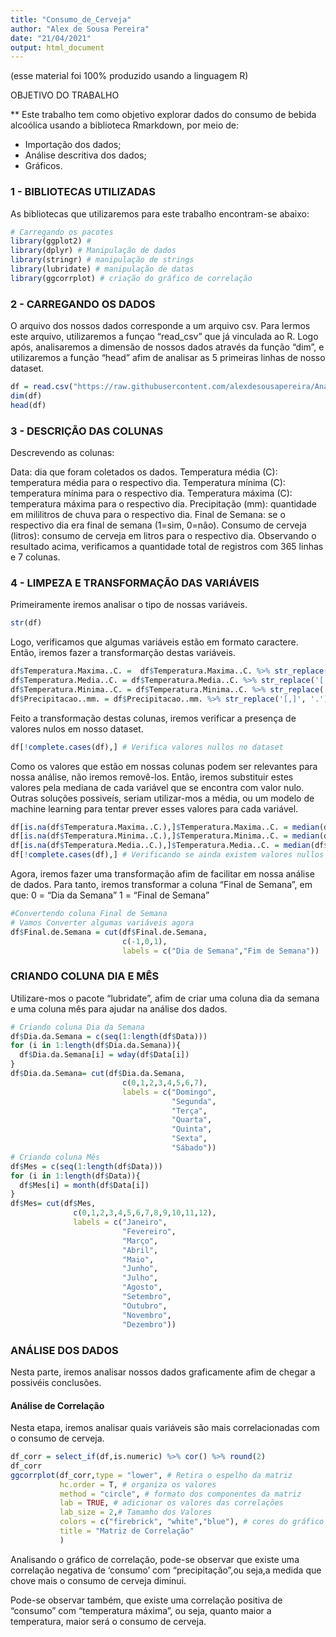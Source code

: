 ```yaml
---
title: "Consumo_de_Cerveja"
author: "Alex de Sousa Pereira"
date: "21/04/2021"
output: html_document
---
```

  (esse material foi 100% produzido usando a linguagem R)


OBJETIVO DO TRABALHO

** Este trabalho tem como objetivo  explorar dados do consumo de bebida alcoólica usando a biblioteca Rmarkdown, por meio de:
  
- Importação dos dados;
- Análise descritiva dos dados;
- Gráficos.

### 1 - BIBLIOTECAS UTILIZADAS
As bibliotecas que utilizaremos para este trabalho encontram-se abaixo: 

```r
# Carregando os pacotes 
library(ggplot2) #
library(dplyr) # Manipulação de dados
library(stringr) # manipulação de strings
library(lubridate) # manipulação de datas
library(ggcorrplot) # criação do gráfico de correlação

```

### 2 - CARREGANDO OS DADOS
O arquivo dos nossos dados corresponde a um arquivo csv. Para lermos este arquivo, utilizaremos a funçao "read_csv" que já vinculada ao R. Logo após, analisaremos a dimensão de nossos dados através da função "dim", e utilizaremos a função "head" afim de analisar as 5 primeiras linhas de nosso dataset.
```r
df = read.csv("https://raw.githubusercontent.com/alexdesousapereira/Analise-do-Consumo-de-Bebida-Alcoolica/main/Dados/consumo_cerveja.csv",sep = ";")
dim(df)
head(df)

```
### 3 - DESCRIÇÃO DAS COLUNAS
Descrevendo as colunas:

Data: dia que foram coletados os dados.
Temperatura média (C): temperatura média para o respectivo dia.
Temperatura mínima (C): temperatura mínima para o respectivo dia.
Temperatura máxima (C): temperatura máxima para o respectivo dia.
Precipitação (mm): quantidade em mililitros de chuva para o respectivo dia.
Final de Semana: se o respectivo dia era final de semana
(1=sim, 0=não).
Consumo de cerveja (litros): consumo de cerveja em litros para o respectivo dia.
Observando o resultado acima, verificamos a quantidade total de registros com 365 linhas e 7 colunas.

### 4 - LIMPEZA E TRANSFORMAÇÃO DAS VARIÁVEIS
Primeiramente iremos analisar o tipo de nossas variáveis.
```r
str(df)

```
Logo, verificamos que algumas variáveis estão em formato caractere. Então, iremos fazer a transformarção destas variáveis.
```r
df$Temperatura.Maxima..C. =  df$Temperatura.Maxima..C. %>% str_replace('[,]', '.')%>% as.double()
df$Temperatura.Media..C. = df$Temperatura.Media..C. %>% str_replace('[,]', '.') %>% as.double()
df$Temperatura.Minima..C. = df$Temperatura.Minima..C. %>% str_replace('[,]', '.') %>% as.double()
df$Precipitacao..mm. = df$Precipitacao..mm. %>% str_replace('[,]', '.') %>% as.double()

```
Feito a transformação destas colunas, iremos verificar a presença de valores nulos em nosso dataset.
```r
df[!complete.cases(df),] # Verifica valores nullos no dataset
```
Como os valores que estão em nossas colunas podem ser relevantes para nossa análise, não iremos removê-los. Então, iremos substituir estes valores pela mediana de cada variável que se encontra com valor nulo. Outras soluções possiveís, seriam utilizar-mos a média, ou um modelo de machine learning para tentar prever esses valores para cada variável.
```r
df[is.na(df$Temperatura.Maxima..C.),]$Temperatura.Maxima..C. = median(df$Temperatura.Maxima..C.,na.rm = T)
df[is.na(df$Temperatura.Minima..C.),]$Temperatura.Minima..C. = median(df$Temperatura.Minima..C.,na.rm = T)
df[is.na(df$Temperatura.Media..C.),]$Temperatura.Media..C. = median(df$Temperatura.Media..C.,na.rm = T)
df[!complete.cases(df),] # Verificando se ainda existem valores nullos no dataset
```
Agora, iremos fazer uma transformação afim de facilitar em nossa análise de dados. Para tanto, iremos transformar a coluna "Final de Semana", em que:
0 = "Dia da Semana"
1 = "Final de Semana"
```r
#Convertendo coluna Final de Semana
# Vamos Converter algumas variáveis agora
df$Final.de.Semana = cut(df$Final.de.Semana, 
                         c(-1,0,1), 
                         labels = c("Dia de Semana","Fim de Semana"))
```
### CRIANDO COLUNA DIA E MÊS
Utilizare-mos o pacote "lubridate", afim de criar uma coluna dia da semana e uma coluna mês para ajudar na análise dos dados.

```r
# Criando coluna Dia da Semana
df$Dia.da.Semana = c(seq(1:length(df$Data)))
for (i in 1:length(df$Dia.da.Semana)){
  df$Dia.da.Semana[i] = wday(df$Data[i]) 
}
df$Dia.da.Semana= cut(df$Dia.da.Semana, 
                         c(0,1,2,3,4,5,6,7), 
                         labels = c("Domingo",
                                    "Segunda",
                                    "Terça",
                                    "Quarta",
                                    "Quinta",
                                    "Sexta",
                                    "Sábado"))
# Criando coluna Mês 
df$Mes = c(seq(1:length(df$Data)))
for (i in 1:length(df$Data)){
  df$Mes[i] = month(df$Data[i])
}
df$Mes= cut(df$Mes, 
              c(0,1,2,3,4,5,6,7,8,9,10,11,12), 
              labels = c("Janeiro",
                         "Fevereiro",
                         "Março",
                         "Abril",
                         "Maio",
                         "Junho",
                         "Julho",
                         "Agosto",
                         "Setembro",
                         "Outubro",
                         "Novembro",
                         "Dezembro"))
```
### ANÁLISE DOS DADOS
Nesta parte, iremos analisar nossos dados graficamente afim de chegar a possivéis conclusões.

#### Análise de Correlação
Nesta etapa, iremos analisar quais variáveis são mais correlacionadas com o consumo de cerveja.
```r
df_corr = select_if(df,is.numeric) %>% cor() %>% round(2)
df_corr
ggcorrplot(df_corr,type = "lower", # Retira o espelho da matriz
           hc.order = T, # organiza os valores 
           method = "circle", # formato dos componentes da matriz
           lab = TRUE, # adicionar os valores das correlações
           lab_size = 2,# Tamamho dos Valores
           colors = c("firebrick", "white","blue"), # cores do gráfico
           title = "Matriz de Correlação"
           ) 
```
Analisando o gráfico de correlação, pode-se observar que existe uma correlação negativa de ‘consumo’ com "precipitação",ou seja,a medida que chove mais o consumo de cerveja diminui.

Pode-se observar também, que existe uma correlação positiva de "consumo" com "temperatura máxima", ou seja, quanto maior a temperatura, maior será o consumo de cerveja.